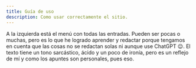 ```yaml
---
title: Guía de uso
description: Como usar correctamente el sitio.
---
```


A la izquierda está el menú con todas las entradas. Pueden ser pocas o muchas, pero es lo que he logrado aprender y redactar porque tengamos en cuenta que las cosas no se redactan solas ni aunque use ChatGPT 😉. El texto tiene un tono sarcástico, ácido y un poco de ironía, pero es un reflejo de mí y como los apuntes son personales, pues eso.